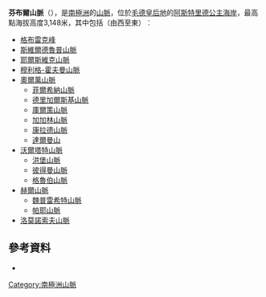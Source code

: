 {{coord|72|00|S|005|30|E|source:nowiki_region:AQ|display=title}}

'''芬布爾山脈'''（{{lang-en|Fimbulheimen}}），是[[南極洲|南極洲]]的[[山脈|山脈]]，位於[[毛德皇后地|毛德皇后地]]的[[阿斯特里德公主海岸|阿斯特里德公主海岸]]，最高點海拔高度3,148米，其中包括（由西至東）︰
*[[格布雷克峰|格布雷克峰]]         {{coord|72|10|00|S|0|16|00|W|type:mountain}}
*[[斯維爾德魯普山脈|斯維爾德魯普山脈]]  {{coord|72|22|00|S|0|40|00|E|type:mountain}}
*[[耶爾斯維克山脈|耶爾斯維克山脈]]       {{coord|72|05|00|S|2|50|00|E|type:mountain}}
*[[穆利格-霍夫曼山脈|穆利格-霍夫曼山脈]] {{coord|72|00|00|S|5|30|00|E|type:mountain}}
*[[奧爾萬山脈|奧爾萬山脈]]          {{coord|71|55|00|S|9|00|00|E|type:mountain}}
**[[菲爾希納山脈|菲爾希納山脈]]      {{coord|72|00|00|S|7|30|00|E|type:mountain}}
**[[德里加爾斯基山脈|德里加爾斯基山脈]]     {{coord|71|47|00|S|8|15|00|E|type:mountain}}
**[[庫爾策山脈|庫爾策山脈]]     {{coord|71|50|00|S|9|00|00|E|type:mountain}}
**[[加加林山脈|加加林山脈]]         {{coord|71|58|00|S|9|23|00|E|type:mountain}}
**[[康拉德山脈|康拉德山脈]]        {{coord|71|50|00|S|9|42|00|E|type:mountain}}
**[[達爾曼山|達爾曼山]]     {{coord|71|45|00|S|10|20|00|E|type:mountain}}
*[[沃爾塔特山脈|沃爾塔特山脈]]     {{coord|71|40|00|S|12|10|00|E|type:mountain}}
**[[洪堡山脈|洪堡山脈]]      {{coord|71|40|00|S|11|30|00|E|type:mountain}}
**[[彼得曼山脈|彼得曼山脈]]    {{coord|71|41|00|S|12|25|00|E|type:mountain}}
**[[格魯伯山脈|格魯伯山脈]]        {{coord|71|22|00|S|13|25|00|E|type:mountain}}
*[[赫爾山脈|赫爾山脈]]           {{coord|72|00|00|S|14|00|00|E|type:mountain}}
**[[魏普雷希特山脈|魏普雷希特山脈]]     {{coord|72|00|00|S|13|30|00|E|type:mountain}}
**[[帕耶山脈|帕耶山脈]]         {{coord|72|00|00|S|14|30|00|E|type:mountain}}
*[[洛莫諾索夫山脈|洛莫諾索夫山脈]]      {{coord|71|33|00|S|15|24|00|E|type:mountain}}
 
==參考資料==
* {{usgs-gazetteer}}

{{Antarctica-geo-stub}}
[[Category:南極洲山脈|Category:南極洲山脈]]